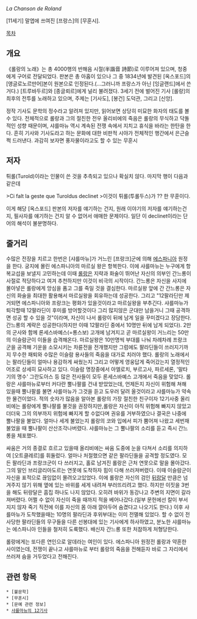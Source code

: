 ''La Chanson de Roland''

[11세기] 말엽에 쓰여진 [프랑스]의 [무훈시].

[[목차]]
== 개요 ==
《롤랑의 노래》는 총 4000행의 반해음 시절(半諧音 詩節)로 이루어져 있으며, 청중에게 구어로 전달되었다. 판본은 총 아홉이 있으나 그 중 1834년에 발견된 [옥스포드]의 [앵글로노르만어]본이 원본으로 인정된다.(...그러니까 프랑스가 아닌 [잉글랜드]에서 쓴거다.) [트루바두르]와 [종글뢰르]에게 널리 불려졌다. 3세기 전에 벌어진 기사 [롤랑]의 최후의 전투를 노래하고 있으며, 주제는 [기사도], [봉건] 도덕관, 그리고 [신앙].

정작 기사도 문학의 정수라고 알려져 있지만, 읽어보면 상당히 미묘한 화자의 태도를 볼 수 있다. 전체적으로 롤랑과 그의 절친한 전우 올리비에의 죽음은 롤랑의 무식하고 닥돌적인 성향 때문이며, 샤를마뉴 역시 계속된 전쟁 속에서 지치고 휴식을 바라는 한탄을 한다. 흔히 기사와 기사도라고 하는 문화에 대한 비판적 시야가 전체적인 행간에서 은근슬쩍 드러낸다. 과감히 보자면 풍자물이라고도 할 수 있는 무훈시

== 저자 ==
튀롤(Turold)이라는 인물이 쓴 것을 추측되고 있으나 확실치 않다. 마지막 행이 다음과 같은데

>Ci falt la geste que Turoldus declinet
>이것이 튀롤(투롤두스)가 ?? 한 무훈이다.

이게 해당 [옥스포드] 판본의 저자를 얘기하는 건지, 원래 이야기의 저자를 얘기하는건지, 필사자를 얘기하는 건지 알 수 없어서 애매한 문제이다. 일단 이 declinet이라는 단어의 해석이 불분명하다.

== 줄거리 ==
수많은 전장을 치르고 한번은 [샤를마뉴]가 거느린 [프랑크]군에 의해 [[에스파니아]] 원정을 한다. 궁지에 몰린 에스파니아의 마르실 왕은 항복한다. 이에 샤를마뉴는 누구에게 항복교섭을 보낼지 고민하는데 이때 [[롤랑]]은 지략과 화술이 뛰어난 자신의 의부인 간느롱이 사절로 적당하다고 여겨 추천하지만 이것이 비극의 시작이다. 간느롱은 자신을 사지에 몰아넣은 롤랑에게 앙심을 품고 그를 죽일 것을 결심한다. 마르실왕 앞에 간 간느롱은 자신의 화술을 최대한 활용해서 마르실왕을 회유하는데 성공한다. 그리고 "12팔라딘만 제거되면 에스파니아와 프랑크는 평화가 있을것이라고 마르실왕을 부추긴다. 샤를마뉴가 퇴각할때 12팔라딘이 후미를 방어할것이다 그리 많지않은 군대만 남을거니 그때 공격하면 성공 할 수 있을 것"이라며, 자신이 나서 롤랑이 뒤에 남게 일을 꾸미겠다고 장담한다. 간느롱의 계략은 성공한다(하지만 이때 12팔라딘 중에서 10명만 뒤에 남게 되었다). 2만의 군사와 함께 론세스바예스(=롱스보) 고개에 남겨지고 곧 마르실왕이 거느리는 50만의 이슬람군이 이들을 습격해온다. 마르실왕은 10만명씩 부대를 나눠 차례차례 프랑크군을 공격해 기운을 소모시키는 차륜전을 전개했지만 그럼에도 팔라딘들이 쓰러지기까지 무수한 패퇴와 수많은 이슬람 용사들의 죽음을 대가로 치러야 했다. 롤랑의 노래에서는 팔라딘들이 얼마나 용감하게 싸웠는지 그리고 어떻게 영웅답게 죽어갔는지 열정적인 어조로 상세히 묘사하고 있다. 이슬람 명장중에서 아엘로치, 부르고사, 파르세론, '말타기의 명수' 그란도아스 등 많은 전사들이 모두 론세스바예스 고개에서 죽음을 맞았다. 롤랑은 샤를마뉴로부터 커다란 뿔나팔를 건내 받았었는데, 언제든지 자신이 위험해 쳐해 있을때 뿔나팔를 불면 샤를마뉴가 그것을 듣고 도우러 달려 올것이라고 샤를마뉴가 약속한 물건이었다. 적의 숫자가 많음을 알아본 롤랑의 가장 절친한 친구이자 12기사중 올리비에는 롤랑에게 뿔나팔를 불것을 권장하지만,롤랑은 자신이 아직 위험해 빠지지 않았고 더더욱 그의 의부까지 위험에 빠지게 할 수없다며 권유를 거부하였으나 결국은 나중에 뿔나팔을 불었다. 얼마나 세게 불었는지 롤랑의 코와 입에서 피가 뿜어져 나왔고 세번재 불었을 때 뿔나팔이 산산조각나버렸다. 샤를마뉴는 그 뿔나팔의 소리를 듣고 즉시 간느롱을 체포했다.

싸움은 거의 종결로 흐르고 있을때 올리비에는 싸움 도중에 눈을 다쳐서 소리를 의지하여 [오트클레르]를 휘둘렀다. 얼마나 처절했으면 같은 팔라딘들을 공격할 정도였다. 모든 팔라딘과 프랑크군이 다 쓰러지고, 홀로 남겨진 롤랑은 근처 연못으로 말을 몰아갔다. 그의 말인 브리글리아도르는 연못에 도착하자 힘이 다해 쓰러져버렸다. 이때 이슬람군이 자신을 표적으로 끊임없이 몰려오고있었다. 이에 롤랑은 자신의 검인 [[뒤랑달]] 만큼은 넘겨주지 않기 위해 옆에 있는 바위를 세게 내려쳐 부러뜨리려고 했다. 하지만 이짓을 3번을 해도 뒤랑달은 흠집 하나도 나지 않았다. 오히려 바위가 동강나고 주변의 지면이 갈라져버렸다. 어쩔 수 없이 자신이 죽을 때까지 적을 베어나갔다.(일부 문헌에선 칼이 부서지지 않자 죽기 직전에 이를 자신의 몸 아래 깔아두어 숨겼다고 나오기도 한다.) 이후 샤를마뉴가 도착했을때는 10명의 팔라딘과 후위부대는 이미 전멸해 있었다. 할 수 없이 전사당한 팔라딘들의 무구들을 다른 선봉대에 있는 기사에게 하사하였고, 분노한 샤를마뉴는 에스파니아 인들을 철저히 도륙했다. 배신자 간느롱 또한 처참하게 처형당한다.

롤랑에게는 또다른 연인으로 알데라는 여인이 있다. 에스파니아 원정전 롤랑과 약혼한 사이였는데, 전쟁이 끝나고 샤를마뉴로 부터 롤랑의 죽음을 전해듣자 바로 그 자리에서 쓰러져 숨을 거두었다고 전해진다.

== 관련 항목 ==
 * [불문학]
 * [무훈시]
 * [문예 관련 정보]
 * [[샤를마뉴의 12기사]]
